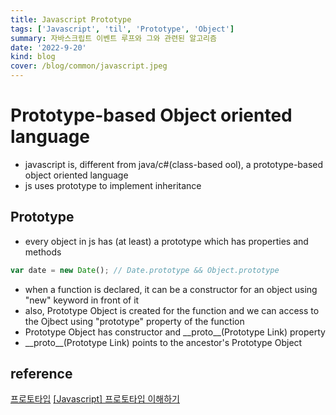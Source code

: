```yaml
---
title: Javascript Prototype
tags: ['Javascript', 'til', 'Prototype', 'Object']
summary: 자바스크립트 이벤트 루프와 그와 관련된 알고리즘
date: '2022-9-20'
kind: blog
cover: /blog/common/javascript.jpeg
---
```


# Prototype-based Object oriented language

- javascript is, different from java/c#(class-based ool), a prototype-based object oriented language
- js uses prototype to implement inheritance

## Prototype

- every object in js has (at least) a prototype which has properties and methods

```js
var date = new Date(); // Date.prototype && Object.prototype
```

- when a function is declared, it can be a constructor for an object using "new" keyword in front of it
- also, Prototype Object is created for the function and we can access to the Ojbect using "prototype" property of the function
- Prototype Object has constructor and \_\_proto\_\_(Prototype Link) property
- \_\_proto\_\_(Prototype Link) points to the ancestor's Prototype Object

## reference

[프로토타입](http://www.tcpschool.com/javascript/js_object_prototype)
[[Javascript] 프로토타입 이해하기](https://medium.com/@bluesh55/javascript-prototype-%EC%9D%B4%ED%95%B4%ED%95%98%EA%B8%B0-f8e67c286b67)
